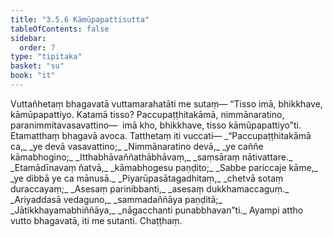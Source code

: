 ```yaml
---
title: "3.5.6 Kāmūpapattisutta"
tableOfContents: false
sidebar:
  order: 7
type: "tipitaka"
basket: "su"
book: "it"
---
```



<DynamicBreadcrumb />

<Division number="95" book="it">

<Paragraph number="677" book="it">
Vuttañhetaṃ bhagavatā vuttamarahatāti me sutaṃ—
</Paragraph>

<Paragraph number="678" book="it">
“Tisso imā, bhikkhave, kāmūpapattiyo. Katamā tisso? Paccupaṭṭhitakāmā, nimmānaratino, paranimmitavasavattino—  imā kho, bhikkhave, tisso kāmūpapattiyo”ti. Etamatthaṃ bhagavā avoca. Tatthetaṃ iti vuccati—
</Paragraph>

<Paragraph number="679" type="verses" book="it">
_“Paccupaṭṭhitakāmā ca,_  
_ye devā vasavattino;_  
_Nimmānaratino devā,_  
_ye caññe kāmabhogino;_  
_Itthabhāvaññathābhāvaṃ,_  
_saṃsāraṃ nātivattare._  

</Paragraph>

<Paragraph number="680" type="verses" book="it">
_Etamādīnavaṃ ñatvā,_  
_kāmabhogesu paṇḍito;_  
_Sabbe pariccaje kāme,_  
_ye dibbā ye ca mānusā._  

</Paragraph>

<Paragraph number="681" type="verses" book="it">
_Piyarūpasātagadhitaṃ,_  
_chetvā sotaṃ duraccayaṃ;_  
_Asesaṃ parinibbanti,_  
_asesaṃ dukkhamaccaguṃ._  

</Paragraph>

<Paragraph number="682" type="verses" book="it">
_Ariyaddasā vedaguno,_  
_sammadaññāya paṇḍitā;_  
_Jātikkhayamabhiññāya,_  
_nāgacchanti punabbhavan”ti._  

</Paragraph>

<Paragraph number="683" book="it">
Ayampi attho vutto bhagavatā, iti me sutanti.

</Paragraph>
</Division>

<Paragraph number="684" type="center" book="it">
Chaṭṭhaṃ.
</Paragraph>